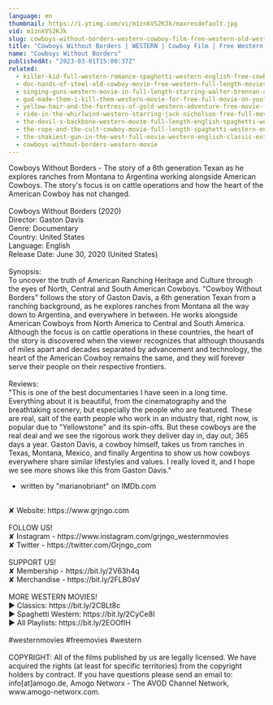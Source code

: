 ```yaml
---
language: en
thumbnail: https://i.ytimg.com/vi/m1znkVS2KJk/maxresdefault.jpg
vid: m1znkVS2KJk
slug: cowboys-without-borders-western-cowboy-film-free-western-old-west
title: "Cowboys Without Borders | WESTERN | Cowboy Film | Free Western | Old West"
name: "Cowboys Without Borders"
publishedAt: "2023-03-01T15:00:37Z"
related:
  - killer-kid-full-western-romance-spaghetti-western-english-free-cowboy-film
  - doc-hands-of-steel-old-cowboy-movie-free-western-full-length-movies-free-youtube-movie
  - singing-guns-western-movie-in-full-length-starring-walter-brennan-action-film-free-movie
  - god-made-them-i-kill-them-western-movie-for-free-full-movie-on-youtube-cowboy-film
  - yellow-hair-and-the-fortress-of-gold-western-adventure-free-movie-full-length-film
  - ride-in-the-whirlwind-western-starring-jack-nicholson-free-full-movie-english-youtube-movies
  - the-devil-s-backbone-western-movie-full-length-english-spaghetti-western-cowboyfilm-watchfree
  - the-rope-and-the-colt-cowboy-movie-full-length-spaghetti-western-english-free-full-westerns
  - the-shakiest-gun-in-the-west-full-movie-western-english-classic-entire-film-full-free-movies
  - cowboys-without-borders-western-movie
---
```


Cowboys Without Borders - The story of a 6th generation Texan as he explores ranches from Montana to Argentina working alongside American Cowboys. The story's focus is on cattle operations and how the heart of the American Cowboy has not changed.<br />
<br />
Cowboys Without Borders (2020)<br />
Director: Gaston Davis<br />
Genre: Documentary<br />
Country: United States<br />
Language: English<br />
Release Date: June 30, 2020 (United States)<br />
<br />
Synopsis:<br />
To uncover the truth of American Ranching Heritage and Culture through the eyes of North, Central and South American Cowboys. "Cowboy Without Borders" follows the story of Gaston Davis, a 6th generation Texan from a ranching background, as he explores ranches from Montana all the way down to Argentina, and everywhere in between. He works alongside American Cowboys from North America to Central and South America. Although the focus is on cattle operations in these countries, the heart of the story is discovered when the viewer recognizes that although thousands of miles apart and decades separated by advancement and technology, the heart of the American Cowboy remains the same, and they will forever serve their people on their respective frontiers.<br />
<br />
Reviews:<br />
"This is one of the best documentaries I have seen in a long time. Everything about it is beautiful, from the cinematography and the breathtaking scenery, but especially the people who are featured. These are real, salt of the earth people who work in an industry that, right now, is popular due to "Yellowstone" and its spin-offs. But these cowboys are the real deal and we see the rigorous work they deliver day in, day out, 365 days a year. Gaston Davis, a cowboy himself, takes us from ranches in Texas, Montana, Mexico, and finally Argentina to show us how cowboys everywhere share similar lifestyles and values. I really loved it, and I hope we see more shows like this from Gaston Davis."<br />
- written by "marianobriant" on IMDb.com<br />
<br />
✘ Website: https://www.grjngo.com<br />
<br />
FOLLOW US!<br />
✘ Instagram - https://www.instagram.com/grjngo_westernmovies<br />
✘ Twitter - https://twitter.com/Grjngo_com<br />
<br />
SUPPORT US!<br />
✘ Membership - https://bit.ly/2V63h4q<br />
✘ Merchandise - https://bit.ly/2FLB0sV<br />
<br />
MORE WESTERN MOVIES! <br />
► Classics: https://bit.ly/2CBLt8c <br />
► Spaghetti Western: https://bit.ly/2CyCe8I <br />
► All Playlists: https://bit.ly/2EOOfIH <br />
<br />
#westernmovies #freemovies #western<br />
<br />
COPYRIGHT: All of the films published by us are legally licensed. We have acquired the rights (at least for specific territories) from the copyright holders by contract. If you have questions please send an email to: info[at]amogo.de, Amogo Networx - The AVOD Channel Network, www.amogo-networx.com.